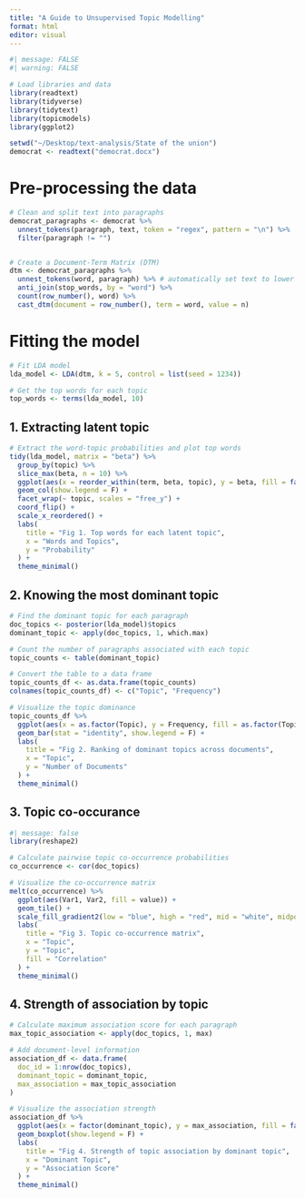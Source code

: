 ```yaml
---
title: "A Guide to Unsupervised Topic Modelling"
format: html
editor: visual
---
```


```r
#| message: FALSE
#| warning: FALSE

# Load libraries and data
library(readtext)
library(tidyverse)
library(tidytext)
library(topicmodels)
library(ggplot2)

setwd("~/Desktop/text-analysis/State of the union")
democrat <- readtext("democrat.docx")

```

# Pre-processing the data

```r
# Clean and split text into paragraphs
democrat_paragraphs <- democrat %>%
  unnest_tokens(paragraph, text, token = "regex", pattern = "\n") %>%
  filter(paragraph != "")


# Create a Document-Term Matrix (DTM)
dtm <- democrat_paragraphs %>%
  unnest_tokens(word, paragraph) %>% # automatically set text to lower cases and remove punctuation
  anti_join(stop_words, by = "word") %>% 
  count(row_number(), word) %>% 
  cast_dtm(document = row_number(), term = word, value = n)
```

# Fitting the model

```r
# Fit LDA model
lda_model <- LDA(dtm, k = 5, control = list(seed = 1234))

# Get the top words for each topic
top_words <- terms(lda_model, 10)
```

## 1. Extracting latent topic

```r
# Extract the word-topic probabilities and plot top words
tidy(lda_model, matrix = "beta") %>%
  group_by(topic) %>%
  slice_max(beta, n = 10) %>%
  ggplot(aes(x = reorder_within(term, beta, topic), y = beta, fill = factor(topic))) +
  geom_col(show.legend = F) +
  facet_wrap(~ topic, scales = "free_y") +
  coord_flip() +
  scale_x_reordered() +
  labs(
    title = "Fig 1. Top words for each latent topic",
    x = "Words and Topics",
    y = "Probability"
  ) +
  theme_minimal()
```

## 2. Knowing the most dominant topic

```r
# Find the dominant topic for each paragraph
doc_topics <- posterior(lda_model)$topics
dominant_topic <- apply(doc_topics, 1, which.max)

# Count the number of paragraphs associated with each topic
topic_counts <- table(dominant_topic)

# Convert the table to a data frame
topic_counts_df <- as.data.frame(topic_counts)
colnames(topic_counts_df) <- c("Topic", "Frequency")

```

```r
# Visualize the topic dominance
topic_counts_df %>%
  ggplot(aes(x = as.factor(Topic), y = Frequency, fill = as.factor(Topic))) + 
  geom_bar(stat = "identity", show.legend = F) +
  labs(
    title = "Fig 2. Ranking of dominant topics across documents",
    x = "Topic",
    y = "Number of Documents"
  ) +
  theme_minimal()

```

## 3. Topic co-occurance

```r
#| message: false
library(reshape2)

# Calculate pairwise topic co-occurrence probabilities
co_occurrence <- cor(doc_topics)

# Visualize the co-occurrence matrix
melt(co_occurrence) %>%
  ggplot(aes(Var1, Var2, fill = value)) +
  geom_tile() +
  scale_fill_gradient2(low = "blue", high = "red", mid = "white", midpoint = 0) +
  labs(
    title = "Fig 3. Topic co-occurrence matrix",
    x = "Topic",
    y = "Topic",
    fill = "Correlation"
  ) +
  theme_minimal()
```

## 4. Strength of association by topic

```r
# Calculate maximum association score for each paragraph
max_topic_association <- apply(doc_topics, 1, max)

# Add document-level information
association_df <- data.frame(
  doc_id = 1:nrow(doc_topics),
  dominant_topic = dominant_topic,
  max_association = max_topic_association
)
```

```r
# Visualize the association strength
association_df %>%
  ggplot(aes(x = factor(dominant_topic), y = max_association, fill = factor(dominant_topic))) +
  geom_boxplot(show.legend = F) +
  labs(
    title = "Fig 4. Strength of topic association by dominant topic",
    x = "Dominant Topic",
    y = "Association Score"
  ) +
  theme_minimal()
```
